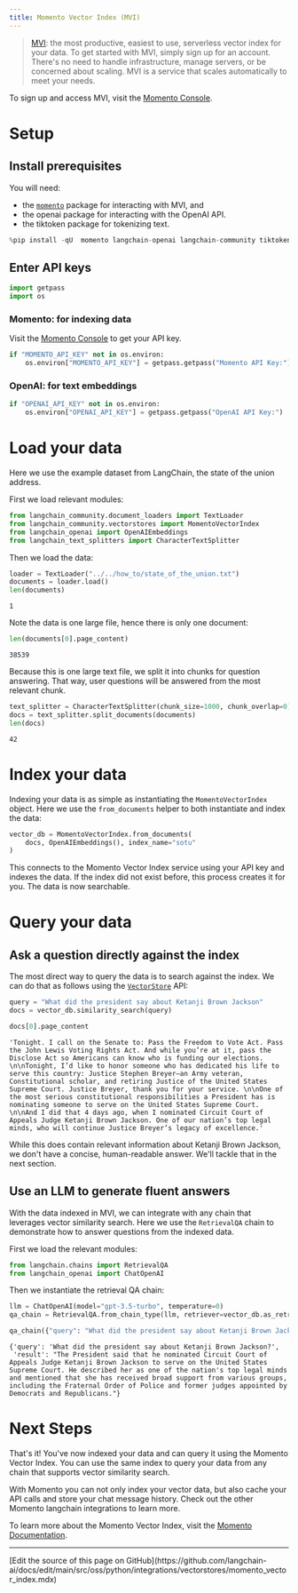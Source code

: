 ```yaml
---
title: Momento Vector Index (MVI)
---
```


>[MVI](https://gomomento.com): the most productive, easiest to use, serverless vector index for your data. To get started with MVI, simply sign up for an account. There's no need to handle infrastructure, manage servers, or be concerned about scaling. MVI is a service that scales automatically to meet your needs.

To sign up and access MVI, visit the [Momento Console](https://console.gomomento.com).

# Setup

## Install prerequisites

You will need:

- the [`momento`](https://pypi.org/project/momento/) package for interacting with MVI, and
- the openai package for interacting with the OpenAI API.
- the tiktoken package for tokenizing text.

```python
%pip install -qU  momento langchain-openai langchain-community tiktoken
```

## Enter API keys

```python
import getpass
import os
```

### Momento: for indexing data

Visit the [Momento Console](https://console.gomomento.com) to get your API key.

```python
if "MOMENTO_API_KEY" not in os.environ:
    os.environ["MOMENTO_API_KEY"] = getpass.getpass("Momento API Key:")
```

### OpenAI: for text embeddings

```python
if "OPENAI_API_KEY" not in os.environ:
    os.environ["OPENAI_API_KEY"] = getpass.getpass("OpenAI API Key:")
```

# Load your data

Here we use the example dataset from LangChain, the state of the union address.

First we load relevant modules:

```python
from langchain_community.document_loaders import TextLoader
from langchain_community.vectorstores import MomentoVectorIndex
from langchain_openai import OpenAIEmbeddings
from langchain_text_splitters import CharacterTextSplitter
```

Then we load the data:

```python
loader = TextLoader("../../how_to/state_of_the_union.txt")
documents = loader.load()
len(documents)
```

```output
1
```

Note the data is one large file, hence there is only one document:

```python
len(documents[0].page_content)
```

```output
38539
```

Because this is one large text file, we split it into chunks for question answering. That way, user questions will be answered from the most relevant chunk.

```python
text_splitter = CharacterTextSplitter(chunk_size=1000, chunk_overlap=0)
docs = text_splitter.split_documents(documents)
len(docs)
```

```output
42
```

# Index your data

Indexing your data is as simple as instantiating the `MomentoVectorIndex` object. Here we use the `from_documents` helper to both instantiate and index the data:

```python
vector_db = MomentoVectorIndex.from_documents(
    docs, OpenAIEmbeddings(), index_name="sotu"
)
```

This connects to the Momento Vector Index service using your API key and indexes the data. If the index did not exist before, this process creates it for you. The data is now searchable.

# Query your data

## Ask a question directly against the index

The most direct way to query the data is to search against the index. We can do that as follows using the [`VectorStore`](https://reference.langchain.com/python/langchain_core/vectorstores/?h=#langchain_core.vectorstores.base.VectorStore) API:

```python
query = "What did the president say about Ketanji Brown Jackson"
docs = vector_db.similarity_search(query)
```

```python
docs[0].page_content
```

```output
'Tonight. I call on the Senate to: Pass the Freedom to Vote Act. Pass the John Lewis Voting Rights Act. And while you’re at it, pass the Disclose Act so Americans can know who is funding our elections. \n\nTonight, I’d like to honor someone who has dedicated his life to serve this country: Justice Stephen Breyer—an Army veteran, Constitutional scholar, and retiring Justice of the United States Supreme Court. Justice Breyer, thank you for your service. \n\nOne of the most serious constitutional responsibilities a President has is nominating someone to serve on the United States Supreme Court. \n\nAnd I did that 4 days ago, when I nominated Circuit Court of Appeals Judge Ketanji Brown Jackson. One of our nation’s top legal minds, who will continue Justice Breyer’s legacy of excellence.'
```

While this does contain relevant information about Ketanji Brown Jackson, we don't have a concise, human-readable answer. We'll tackle that in the next section.

## Use an LLM to generate fluent answers

With the data indexed in MVI, we can integrate with any chain that leverages vector similarity search. Here we use the `RetrievalQA` chain to demonstrate how to answer questions from the indexed data.

First we load the relevant modules:

```python
from langchain.chains import RetrievalQA
from langchain_openai import ChatOpenAI
```

Then we instantiate the retrieval QA chain:

```python
llm = ChatOpenAI(model="gpt-3.5-turbo", temperature=0)
qa_chain = RetrievalQA.from_chain_type(llm, retriever=vector_db.as_retriever())
```

```python
qa_chain({"query": "What did the president say about Ketanji Brown Jackson?"})
```

```output
{'query': 'What did the president say about Ketanji Brown Jackson?',
 'result': "The President said that he nominated Circuit Court of Appeals Judge Ketanji Brown Jackson to serve on the United States Supreme Court. He described her as one of the nation's top legal minds and mentioned that she has received broad support from various groups, including the Fraternal Order of Police and former judges appointed by Democrats and Republicans."}
```

# Next Steps

That's it! You've now indexed your data and can query it using the Momento Vector Index. You can use the same index to query your data from any chain that supports vector similarity search.

With Momento you can not only index your vector data, but also cache your API calls and store your chat message history. Check out the other Momento langchain integrations to learn more.

To learn more about the Momento Vector Index, visit the [Momento Documentation](https://docs.gomomento.com).

---

<Callout icon="pen-to-square" iconType="regular">
  [Edit the source of this page on GitHub](https://github.com/langchain-ai/docs/edit/main/src/oss/python/integrations/vectorstores/momento_vector_index.mdx)
</Callout>
